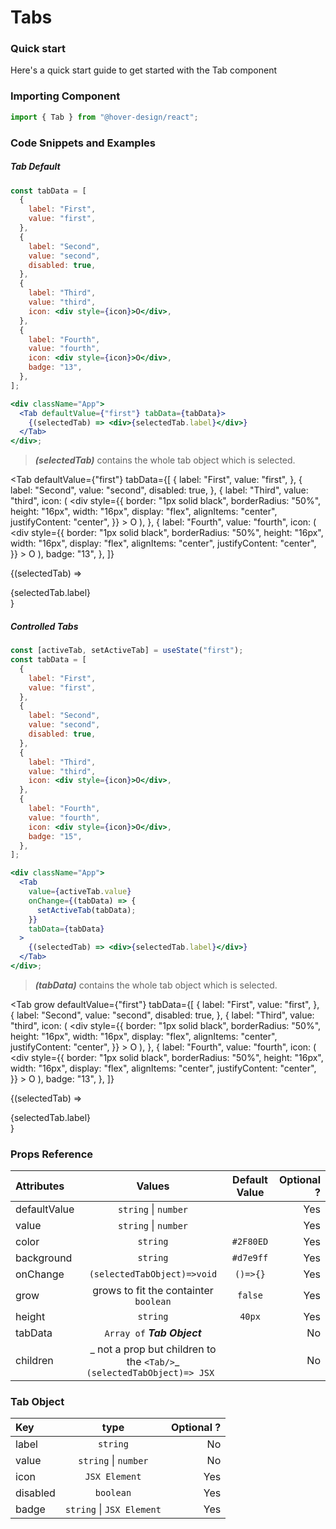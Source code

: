 # Tabs

### Quick start

Here's a quick start guide to get started with the Tab component

### Importing Component

```jsx
import { Tab } from "@hover-design/react";
```

### Code Snippets and Examples

##### Tab Default


```jsx
const tabData = [
  {
    label: "First",
    value: "first",
  },
  {
    label: "Second",
    value: "second",
    disabled: true,
  },
  {
    label: "Third",
    value: "third",
    icon: <div style={icon}>O</div>,
  },
  {
    label: "Fourth",
    value: "fourth",
    icon: <div style={icon}>O</div>,
    badge: "13",
  },
];

<div className="App">
  <Tab defaultValue={"first"} tabData={tabData}>
    {(selectedTab) => <div>{selectedTab.label}</div>}
  </Tab>
</div>;
```

> **_(selectedTab)_** contains the whole tab object which is selected.

<Tab
  defaultValue={"first"}
  tabData={[
    {
      label: "First",
      value: "first",
    },
    {
      label: "Second",
      value: "second",
      disabled: true,
    },
    {
      label: "Third",
      value: "third",
      icon: (
        <div
          style={{
            border: "1px solid black",
            borderRadius: "50%",
            height: "16px",
            width: "16px",
            display: "flex",
            alignItems: "center",
            justifyContent: "center",
          }}
        >
          O
        </div>
      ),
    },
    {
      label: "Fourth",
      value: "fourth",
      icon: (
        <div
          style={{
            border: "1px solid black",
            borderRadius: "50%",
            height: "16px",
            width: "16px",
            display: "flex",
            alignItems: "center",
            justifyContent: "center",
          }}
        >
          O
        </div>
      ),
      badge: "13",
    },
  ]}
>
  {(selectedTab) => <div>{selectedTab.label}</div>}
</Tab>

##### Controlled Tabs

```jsx
const [activeTab, setActiveTab] = useState("first");
const tabData = [
  {
    label: "First",
    value: "first",
  },
  {
    label: "Second",
    value: "second",
    disabled: true,
  },
  {
    label: "Third",
    value: "third",
    icon: <div style={icon}>O</div>,
  },
  {
    label: "Fourth",
    value: "fourth",
    icon: <div style={icon}>O</div>,
    badge: "15",
  },
];

<div className="App">
  <Tab
    value={activeTab.value}
    onChange={(tabData) => {
      setActiveTab(tabData);
    }}
    tabData={tabData}
  >
    {(selectedTab) => <div>{selectedTab.label}</div>}
  </Tab>
</div>;
```

> **_(tabData)_** contains the whole tab object which is selected.

<Tab
  grow
  defaultValue={"first"}
  tabData={[
    {
      label: "First",
      value: "first",
    },
    {
      label: "Second",
      value: "second",
      disabled: true,
    },
    {
      label: "Third",
      value: "third",
      icon: (
        <div
          style={{
            border: "1px solid black",
            borderRadius: "50%",
            height: "16px",
            width: "16px",
            display: "flex",
            alignItems: "center",
            justifyContent: "center",
          }}
        >
          O
        </div>
      ),
    },
    {
      label: "Fourth",
      value: "fourth",
      icon: (
        <div
          style={{
            border: "1px solid black",
            borderRadius: "50%",
            height: "16px",
            width: "16px",
            display: "flex",
            alignItems: "center",
            justifyContent: "center",
          }}
        >
          O
        </div>
      ),
      badge: "13",
    },
  ]}
>
  {(selectedTab) => <div>{selectedTab.label}</div>}
</Tab>

### Props Reference

| Attributes   |                                 Values                                  | Default Value | Optional ? |
| :----------- | :---------------------------------------------------------------------: | :-----------: | ---------: |
| defaultValue |                        `string` &#124; `number`                         |               |        Yes |
| value        |                        `string` &#124; `number`                         |               |        Yes |
| color        |                                `string`                                 |   `#2F80ED`   |        Yes |
| background   |                                `string`                                 |   `#d7e9ff`   |        Yes |
| onChange     |                       `(selectedTabObject)=>void`                       |   `()=>{}`    |        Yes |
| grow         |                  grows to fit the containter `boolean`                  |    `false`    |        Yes |
| height       |                                `string`                                 |    `40px`     |        Yes |
| tabData      |                       `Array of` **_Tab Object_**                       |               |         No |
| children     | _ not a prop but children to the `<Tab/>`_ `(selectedTabObject)=> JSX ` |               |         No |

### Tab Object

| Key      |             type              | Optional ? |
| :------- | :---------------------------: | ---------: |
| label    |           `string`            |         No |
| value    |   `string` &#124; `number`    |         No |
| icon     |         `JSX Element`         |        Yes |
| disabled |           `boolean`           |        Yes |
| badge    | `string` &#124; `JSX Element` |        Yes |
